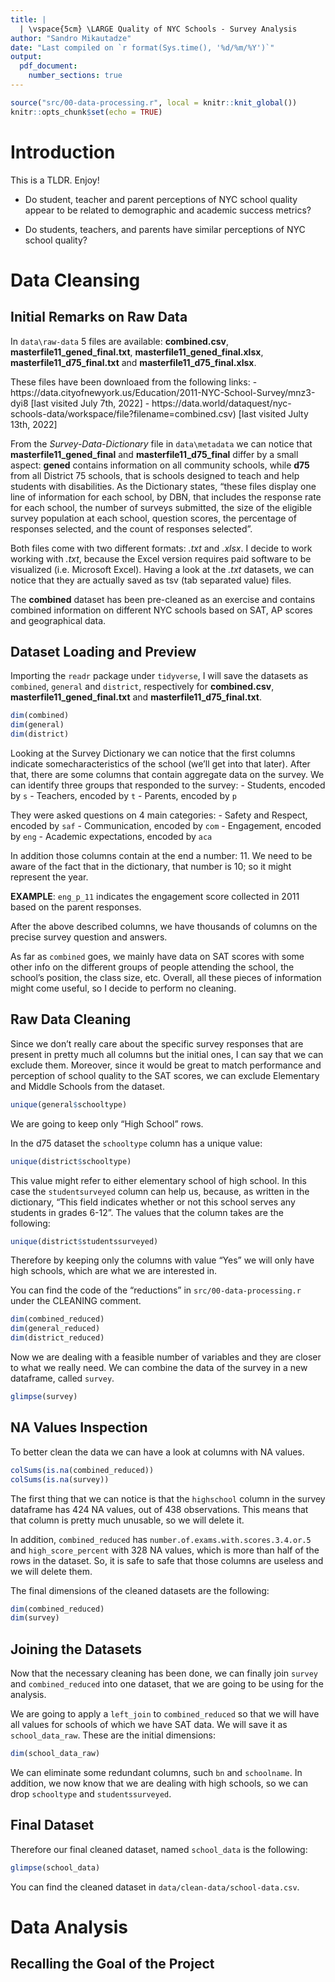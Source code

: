 ```yaml
---
title: |
  | \vspace{5cm} \LARGE Quality of NYC Schools - Survey Analysis
author: "Sandro Mikautadze"
date: "Last compiled on `r format(Sys.time(), '%d/%m/%Y')`"
output:
  pdf_document:
    number_sections: true
---
```


\newpage
\tableofcontents
\newpage

```r
source("src/00-data-processing.r", local = knitr::knit_global())
knitr::opts_chunk$set(echo = TRUE)
```

# Introduction

This is a TLDR. Enjoy!

- Do student, teacher and parent perceptions of NYC school quality appear to be related to demographic and academic success metrics? 

- Do students, teachers, and parents have similar perceptions of NYC school quality?

# Data Cleansing

## Initial Remarks on Raw Data

In `data\raw-data` 5 files are available: **combined.csv**, **masterfile11_gened_final.txt**, **masterfile11_gened_final.xlsx**, **masterfile11_d75_final.txt** and **masterfile11_d75_final.xlsx**.

These files have been downloaed from the following links:
- https://data.cityofnewyork.us/Education/2011-NYC-School-Survey/mnz3-dyi8 [last visited July 7th, 2022]
- https://data.world/dataquest/nyc-schools-data/workspace/file?filename=combined.csv) [last visited Julty 13th, 2022]

From the *Survey-Data-Dictionary* file in `data\metadata` we can notice that **masterfile11_gened_final** and **masterfile11_d75_final** differ by a small aspect: **gened** contains information on all community schools, while **d75** from all District 75 schools, that is schools designed to teach and help students with disabilities.
As the Dictionary states, "these files display one line of information for each school, by DBN, that includes the response rate for each school, the number of surveys submitted, the size of the eligible survey population at each school, question scores, the percentage of responses selected, and the count of responses selected".

Both files come with two different formats: *.txt* and *.xlsx*. I decide to work working with *.txt*, because the Excel version requires paid software to be visualized (i.e. Microsoft Excel). Having a look at the *.txt* datasets, we can notice that they are actually saved as tsv (tab separated value) files.

The **combined** dataset has been pre-cleaned as an exercise and contains combined information on different NYC schools based on SAT, AP scores and geographical data.

## Dataset Loading and Preview

Importing the `readr` package under `tidyverse`, I will save the datasets as `combined`, `general` and `district`, respectively for **combined.csv**, **masterfile11_gened_final.txt** and **masterfile11_d75_final.txt**. 

```r
dim(combined)
dim(general)
dim(district)
```
Looking at the Survey Dictionary we can notice that the first columns indicate somecharacteristics of the school (we'll get into that later).
After that, there are some columns that contain aggregate data on the survey. We can identify three groups that responded to the survey:
- Students, encoded by `s`
- Teachers, encoded by `t`
- Parents, encoded by `p`

They were asked questions on 4 main categories:
- Safety and Respect, encoded by `saf`
- Communication, encoded by `com`
- Engagement, encoded by `eng`
- Academic expectations, encoded by `aca`

In addition those columns contain at the end a number: 11. We need to be aware of the fact that in the dictionary, that number is 10; so it might represent the year. 

**EXAMPLE**: `eng_p_11` indicates the engagement score collected in 2011 based on the parent responses.

After the above described columns, we have thousands of columns on the precise survey question and answers. 

As far as `combined` goes, we mainly have data on SAT scores with some other info on the different groups of people attending the school, the school's position, the class size, etc. Overall, all these pieces of information might come useful, so I decide to perform no cleaning.

## Raw Data Cleaning

Since we don't really care about the specific survey responses that are present in pretty much all columns but the initial ones, I can say that we can exclude them. Moreover, since it would be great to match performance and perception of school quality to the SAT scores, we can exclude Elementary and Middle Schools from the dataset. 

```r
unique(general$schooltype)
```
We are going to keep only "High School" rows.

In the d75 dataset the `schooltype` column has a unique value:
```r
unique(district$schooltype)
```
This value might refer to either elementary school of high school.
In this case the `studentsurveyed` column can help us, because, as written in the dictionary, "This field indicates whether or not this school serves any students in grades 6-12". The values that the column takes are the following:
```r
unique(district$studentssurveyed)
```
Therefore by keeping only the columns with value "Yes" we will only have high schools, which are what we are interested in.


You can find the code of the "reductions" in `src/00-data-processing.r` under the CLEANING comment.

```r
dim(combined_reduced)
dim(general_reduced)
dim(district_reduced)
```

Now we are dealing with a feasible number of variables and they are closer to what we really need. We can combine the data of the survey in a new dataframe, called `survey`.
```r
glimpse(survey)
```

## NA Values Inspection

To better clean the data we can have a look at columns with NA values. 
```r
colSums(is.na(combined_reduced))
colSums(is.na(survey))
```

The first thing that we can notice is that the `highschool` column in the survey dataframe has 424 NA values, out of 438 observations. This means that that column is pretty much unusable, so we will delete it. 

In addition, `combined_reduced` has `number.of.exams.with.scores.3.4.or.5` and `high_score_percent` with 328 NA values, which is more than half of the rows in the dataset. So, it is safe to safe that those columns are useless and we will delete them.

The final dimensions of the cleaned datasets are the following:
```r
dim(combined_reduced)
dim(survey)
```

## Joining the Datasets

Now that the necessary cleaning has been done, we can finally join `survey` and `combined_reduced` into one dataset, that we are going to be using for the analysis.

We are going to apply a `left_join` to `combined_reduced` so that we will have all values for schools of which we have SAT data. We will save it as `school_data_raw`. These are the initial dimensions:
```r
dim(school_data_raw)
```
We can eliminate some redundant columns, such `bn` and `schoolname`. In addition, we now know that we are dealing with high schools, so we can drop `schooltype` and `studentssurveyed`.

## Final Dataset

Therefore our final cleaned dataset, named `school_data` is the following:
```r
glimpse(school_data)
```
You can find the cleaned dataset in `data/clean-data/school-data.csv`.

# Data Analysis

## Recalling the Goal of the Project



